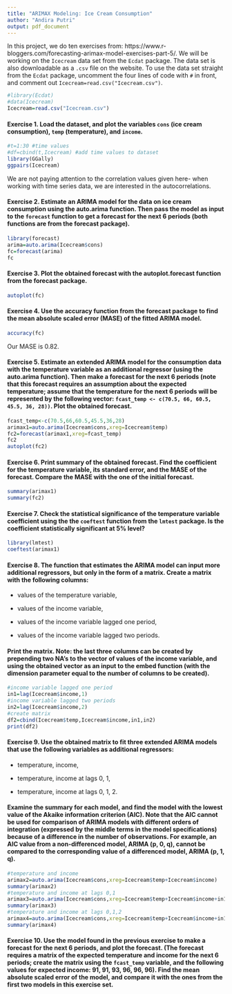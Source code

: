 ---
title: "ARIMAX Modeling: Ice Cream Consumption"
author: "Andira Putri"
output: pdf_document
---

In this project, we do ten exercises from: https://www.r-bloggers.com/forecasting-arimax-model-exercises-part-5/. We will be working on the `Icecream` data set from the `Ecdat` package. The data set is also downloadable as a `.csv` file on the website. To use the data set straight from the `Ecdat` package, uncomment the four lines of code with `#` in front, and comment out `Icecream=read.csv("Icecream.csv")`.

```{r,message=FALSE}
#library(Ecdat)
#data(Icecream)
Icecream=read.csv("Icecream.csv")
```

#### Exercise 1. Load the dataset, and plot the variables `cons` (ice cream consumption), `temp` (temperature), and `income`.

```{r}
#t=1:30 #time values
#df=cbind(t,Icecream) #add time values to dataset
library(GGally)
ggpairs(Icecream)
```

We are not paying attention to the correlation values given here- when working with time series data, we are interested in the autocorrelations.

#### Exercise 2. Estimate an ARIMA model for the data on ice cream consumption using the auto.arima function. Then pass the model as input to the `forecast` function to get a forecast for the next 6 periods (both functions are from the forecast package).

```{r}
library(forecast)
arima=auto.arima(Icecream$cons)
fc=forecast(arima)
fc
```

#### Exercise 3. Plot the obtained forecast with the autoplot.forecast function from the forecast package.

```{r}
autoplot(fc)
```

#### Exercise 4. Use the accuracy function from the forecast package to find the mean absolute scaled error (MASE) of the fitted ARIMA model.

```{r}
accuracy(fc)
```

Our MASE is 0.82.

#### Exercise 5. Estimate an extended ARIMA model for the consumption data with the temperature variable as an additional regressor (using the auto.arima function). Then make a forecast for the next 6 periods (note that this forecast requires an assumption about the expected temperature; assume that the temperature for the next 6 periods will be represented by the following vector: `fcast_temp <- c(70.5, 66, 60.5, 45.5, 36, 28))`. Plot the obtained forecast.

```{r}
fcast_temp<-c(70.5,66,60.5,45.5,36,28)
arimax1=auto.arima(Icecream$cons,xreg=Icecream$temp)
fc2=forecast(arimax1,xreg=fcast_temp)
fc2
autoplot(fc2)
```

#### Exercise 6. Print summary of the obtained forecast. Find the coefficient for the temperature variable, its standard error, and the MASE of the forecast. Compare the MASE with the one of the initial forecast.

```{r}
summary(arimax1)
summary(fc2)
```

#### Exercise 7. Check the statistical significance of the temperature variable coefficient using the the `coeftest` function from the `lmtest` package. Is the coefficient statistically significant at 5% level?

```{r}
library(lmtest)
coeftest(arimax1)
```

#### Exercise 8. The function that estimates the ARIMA model can input more additional regressors, but only in the form of a matrix. Create a matrix with the following columns:

* values of the temperature variable,

* values of the income variable,

* values of the income variable lagged one period,

* values of the income variable lagged two periods.

#### Print the matrix. Note: the last three columns can be created by prepending two NA's to the vector of values of the income variable, and using the obtained vector as an input to the embed function (with the dimension parameter equal to the number of columns to be created).

```{r}
#income variable lagged one period
in1=lag(Icecream$income,1)
#income variable lagged two periods
in2=lag(Icecream$income,2)
#create matrix
df2=cbind(Icecream$temp,Icecream$income,in1,in2)
print(df2)
```

#### Exercise 9. Use the obtained matrix to fit three extended ARIMA models that use the following variables as additional regressors:

* temperature, income,

* temperature, income at lags 0, 1,

* temperature, income at lags 0, 1, 2.

#### Examine the summary for each model, and find the model with the lowest value of the Akaike information criterion (AIC). Note that the AIC cannot be used for comparison of ARIMA models with different orders of integration (expressed by the middle terms in the model specifications) because of a difference in the number of observations. For example, an AIC value from a non-differenced model, ARIMA (p, 0, q), cannot be compared to the corresponding value of a differenced model, ARIMA (p, 1, q).

```{r}
#temperature and income
arimax2=auto.arima(Icecream$cons,xreg=Icecream$temp+Icecream$income)
summary(arimax2)
#temperature and income at lags 0,1
arimax3=auto.arima(Icecream$cons,xreg=Icecream$temp+Icecream$income+in1)
summary(arimax3)
#temperature and income at lags 0,1,2
arimax4=auto.arima(Icecream$cons,xreg=Icecream$temp+Icecream$income+in1+in2)
summary(arimax4)
```

#### Exercise 10. Use the model found in the previous exercise to make a forecast for the next 6 periods, and plot the forecast. (The forecast requires a matrix of the expected temperature and income for the next 6 periods; create the matrix using the `fcast_temp` variable, and the following values for expected income: 91, 91, 93, 96, 96, 96). Find the mean absolute scaled error of the model, and compare it with the ones from the first two models in this exercise set.

```{r}

```

